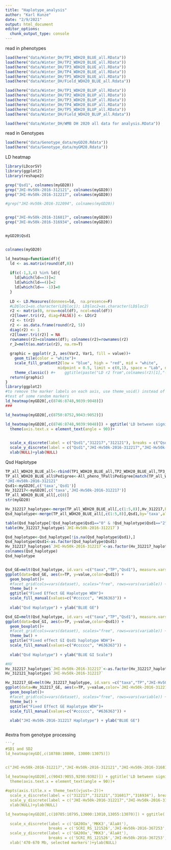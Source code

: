 ```yaml
---
title: "Haplotype_analysis"
author: "Karl Kunze"
date: "2/9/2021"
output: html_document
editor_options: 
  chunk_output_type: console
---
```

read in phenotypes
```r
load(here("data/Winter_DH/TP1_WDH20_BLUE_all.RData"))
load(here("data/Winter_DH/TP2_WDH20_BLUE_all.RData"))
load(here("data/Winter_DH/TP3_WDH20_BLUE_all.RData"))
load(here("data/Winter_DH/TP4_WDH20_BLUE_all.RData"))
load(here("data/Winter_DH/TP5_WDH20_BLUE_all.RData"))
load(here("data/Winter_DH/Field_WDH20_BLUE_all.Rdata"))

load(here("data/Winter_DH/TP1_WDH20_BLUP_all.RData"))
load(here("data/Winter_DH/TP2_WDH20_BLUP_all.RData"))
load(here("data/Winter_DH/TP3_WDH20_BLUP_all.RData"))
load(here("data/Winter_DH/TP4_WDH20_BLUP_all.RData"))
load(here("data/Winter_DH/TP5_WDH20_BLUP_all.RData"))
load(here("data/Winter_DH/Field_WDH20_BLUP_all.Rdata"))

load(here("data/Winter_DH/WMB DH 2020 all data for analysis.RData"))


```
read in Genotypes
```r
load(here("data/Genotype_data/myGD20.Rdata"))
load(here("data/Genotype_data/myGM20.Rdata"))


```

LD heatmap
```r

library(LDcorSV)
library(ggplot2)
library(reshape2)

grep("Qsd1", colnames(myGD20))
grep("JHI-Hv50k-2016-312121", colnames(myGD20))
grep("JHI-Hv50k-2016-312217", colnames(myGD20))

#grep("JHI-Hv50k-2016-312094", colnames(myGD20))


grep("JHI-Hv50k-2016-316817", colnames(myGD20))
grep("JHI-Hv50k-2016-316934", colnames(myGD20))


myGD20$Qsd1


colnames(myGD20)

ld_heatmap=function(df){
  ld <- as.matrix(round(df,0))
  
  if(c(-1,3,4) %in% ld){
    ld[which(ld==3)]=2
    ld[which(ld==4)]=2
    ld[which(ld== -1)]=0
  }
  
  LD <- LD.Measures(donnees=ld,  na.presence=F)
  #LD$loc1=as.character(LD$loc1); LD$loc2=as.character(LD$loc2)
  r2 <- matrix(0, nrow=ncol(df), ncol=ncol(df))
  r2[lower.tri(r2, diag=FALSE)] <- LD$r2
  r2 <- t(r2)
  r2 <- as.data.frame(round(r2, 5))
  diag(r2) <- 1
  r2[lower.tri(r2)] = NA
  rownames(r2)=colnames(df); colnames(r2)=rownames(r2)
  r_2=melt(as.matrix(r2), na.rm=T)
  
  graphic = ggplot(r_2, aes(Var2, Var1, fill = value))+
    geom_tile(color = "white")+
    scale_fill_gradient2(low = "blue", high = "red", mid = "white", 
                       midpoint = 0.5, limit = c(0,1), space = "Lab", name="r2") +
    theme_classic() #+    ggtitle(paste("LD r2 from",colnames(r2)[1],"-", colnames(r2)[length(colnames(r2))], sep=" " ))
  return(graphic)
}
library(ggplot2)
#to remove the marker labels on each axis, use theme_void() instead of theme_classic()
#test of some random markers
ld_heatmap(myGD20[,c(8746:8748,9039:9048)])
###

ld_heatmap(myGD20[,c(8750:8752,9043:9052)])

ld_heatmap(myGD20[,c(8746:8748,9039:9048)]) + ggtitle('LD between significant marker regions at 5H') +
  theme(axis.text.x = element_text(angle = 90))+
  

  scale_x_discrete(label = c("Qsd1","312217","312121"), breaks = c("Qsd1","JHI-Hv50k-2016-312217","JHI-Hv50k-2016-312121"))+
  scale_y_discrete(label = c("Qsd1","JHI-Hv50k-2016-312217","JHI-Hv50k-2016-312121"), breaks = c("Qsd1","JHI-Hv50k-2016-312217","JHI-Hv50k-2016-312121"))+ 
  xlab(NULL)+ylab(NULL)


```


Qsd Haplotype 
```r
TP_all_WDH20_BLUE_all<-rbind(TP1_WDH20_BLUE_all,TP2_WDH20_BLUE_all,TP3_WDH20_BLUE_all,TP4_WDH20_BLUE_all,TP5_WDH20_BLUE_all)
TP_all_WDH20_BLUE_all$Pedigree<-All_pheno_TPall$Pedigree[match(TP_all_WDH20_BLUE_all$taxa,All_pheno_TPall$Entry)]
"JHI-Hv50k-2016-312121"
Qsd1<-myGD20[,c('taxa','Qsd1')]
Hv_312217<-myGD20[,c('taxa','JHI-Hv50k-2016-312217')]
TP_all_WDH20_BLUE_all[,c(8)]
str(myGD20)

Hv_312217_haplotype<-merge(TP_all_WDH20_BLUE_all[,c(1:5,8)],Hv_312217,by='taxa',all.x = TRUE)
Qsd_haplotype<-merge(TP_all_WDH20_BLUE_all[,c(1:5,8)],Qsd1,by='taxa',all.x = TRUE)

table(Qsd_haplotype[!Qsd_haplotype$Qsd1=="0" & !Qsd_haplotype$Qsd1=="2",]$Qsd1)
table(Hv_312217_haplotype$`JHI-Hv50k-2016-312217`)

Qsd_haplotype<-Qsd_haplotype[!is.na(Qsd_haplotype$Qsd1),]
Qsd_haplotype$Qsd1<-as.factor(Qsd_haplotype$Qsd1)
Hv_312217_haplotype$`JHI-Hv50k-2016-312217`<-as.factor(Hv_312217_haplotype$`JHI-Hv50k-2016-312217`)
colnames(Qsd_haplotype)
Qsd_haplotype


Qsd_GE=melt(Qsd_haplotype, id.vars =c("taxa","TP","Qsd1"), measure.vars = c("GE"))
ggplot(data=Qsd_GE, aes(x=TP, y=value,color=Qsd1)) +
  geom_boxplot()+
  #facet_grid(cols=vars(dataset), scales="free", rows=vars(variable)) +
  theme_bw() + 
  ggtitle("Fixed Effect GE Haplotype WDH")+
  scale_fill_manual(values=c("#cccccc", "#636363")) +
  
  xlab("Qsd Haplotype") + ylab("BLUE GE") 

Qsd_GI=melt(Qsd_haplotype, id.vars =c("taxa","TP","Qsd1"), measure.vars = c("GIscale"))
ggplot(data=Qsd_GI, aes(x=TP, y=value,color=Qsd1)) +
  geom_boxplot()+
  #facet_grid(cols=vars(dataset), scales="free", rows=vars(variable)) +
  theme_bw() + 
  ggtitle("Fixed effect GI Qsd1 haplotype WDH")+
  scale_fill_manual(values=c("#cccccc", "#636363")) +
  
  xlab("Qsd Haplotype") + ylab("BLUE GI Scale") 

#HV
Hv_312217_haplotype$`JHI-Hv50k-2016-312217`<-as.factor(Hv_312217_haplotype$`JHI-Hv50k-2016-312217`)
Hv_312121_haplotype$`JHI-Hv50k-2016-312217`

Hv_312217_GE=melt(Hv_312217_haplotype, id.vars =c("taxa","TP","JHI-Hv50k-2016-312217"), measure.vars = c("GE"))
ggplot(data=Hv_312217_GE, aes(x=TP, y=value,color=`JHI-Hv50k-2016-312217`)) +
  geom_boxplot()+
  #facet_grid(cols=vars(dataset), scales="free", rows=vars(variable)) +
  theme_bw() + 
  ggtitle("Fixed Effect GE Haplotype WDH")+
  scale_fill_manual(values=c("#cccccc", "#636363")) +
  
  xlab("JHI-Hv50k-2016-312217 Haplotype") + ylab("BLUE GE")



```

#extra from genotype processing
```r
```r
#SD1 and SD2
ld_heatmap(myGD[,c(10780:10800, 13000:13075)])


c("JHI-Hv50k-2016-312217","JHI-Hv50k-2016-312121","JHI-Hv50k-2016-316817","JHI-Hv50k-2016-316934")

ld_heatmap(myGD20[,c(9043:9055,9290:9302)]) + ggtitle('LD between significant marker regions at 5H') +
  theme(axis.text.x = element_text(angle = 90))+
  
#opts(axis.title.x = theme_text(vjust=-2))+
  scale_x_discrete(label = c("312217","312121","316817","316934"), breaks = c("JHI-Hv50k-2016-312217","JHI-Hv50k-2016-312121","JHI-Hv50k-2016-316817","JHI-Hv50k-2016-316934"))+
  scale_y_discrete(label = c("JHI-Hv50k-2016-312217","JHI-Hv50k-2016-312121","JHI-Hv50k-2016-316817","JHI-Hv50k-2016-316934"), breaks = c("JHI-Hv50k-2016-312217","JHI-Hv50k-2016-312121","JHI-Hv50k-2016-316817","JHI-Hv50k-2016-316934"))+ 
  xlab(NULL)+ylab(NULL)

ld_heatmap(myGD20[,c(10785:10795,13000:13010,13055:13070)]) + ggtitle('LD between AlaAt, GA20Ox, and MKK3 markers') +
 
  scale_x_discrete(label = c('GA20Ox','MKK3','AlaAt'), 
                   breaks = c('SCRI_RS_121526','JHI-Hv50k-2016-367253','JHI-Hv50k-2016-308584'))+
  scale_y_discrete(label = c('GA20Ox','MKK3','AlaAt'), 
                   breaks = c('SCRI_RS_121526','JHI-Hv50k-2016-367253','JHI-Hv50k-2016-308584'))+ 
  xlab('470-670 Mb, selected markers')+ylab(NULL)

```